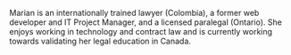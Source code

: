 Marian is an internationally trained lawyer (Colombia), a former web developer and IT Project Manager, and a licensed paralegal (Ontario). She enjoys working in technology and contract law and is currently working towards validating her legal education in Canada.
